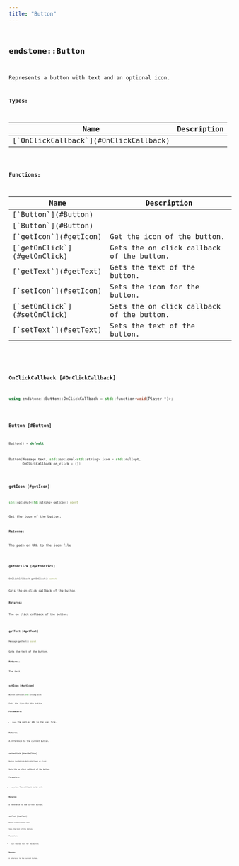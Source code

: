 ```yaml
---
title: "Button"
---
```


## <code className="doc-symbol doc-symbol-class"/> endstone::Button

Represents a button with text and an optional icon.








**Types:**

<table>
<thead>
   <tr>
      <th>Name</th>
      <th>Description</th>
   </tr>
</thead>
<tbody>
<tr key="classendstone_1_1_button_1a52b4d719bc268f8d3543c83a3bf429ea">
    <td>[`OnClickCallback`](#OnClickCallback)</td>
    <td></td>
</tr>
</tbody>
</table>









**Functions:**

<table>
<thead>
   <tr>
      <th>Name</th>
      <th>Description</th>
   </tr>
</thead>
<tbody>
<tr key="classendstone_1_1_button_1aa7bd604170d6b66a289e1fb1326605fd">
    <td>[`Button`](#Button)</td>
    <td></td>
</tr>
<tr key="classendstone_1_1_button_1ac605e37f08b850a6e997525b57da9912">
    <td>[`Button`](#Button)</td>
    <td></td>
</tr>
<tr key="classendstone_1_1_button_1a51ef57a2817568eba3b565c04b409b3b">
    <td>[`getIcon`](#getIcon)</td>
    <td>Get the icon of the button.</td>
</tr>
<tr key="classendstone_1_1_button_1a60036ee46a14e1782aa4a9ae1623a823">
    <td>[`getOnClick`](#getOnClick)</td>
    <td>Gets the on click callback of the button.</td>
</tr>
<tr key="classendstone_1_1_button_1a9f4197b42dd6f09b47e77ed083a69b2b">
    <td>[`getText`](#getText)</td>
    <td>Gets the text of the button.</td>
</tr>
<tr key="classendstone_1_1_button_1a5b8b26c09fd84d50e501f66bc2340727">
    <td>[`setIcon`](#setIcon)</td>
    <td>Sets the icon for the button.</td>
</tr>
<tr key="classendstone_1_1_button_1a06e11b2cc8acd773c5fd6e1d482255c0">
    <td>[`setOnClick`](#setOnClick)</td>
    <td>Sets the on click callback of the button.</td>
</tr>
<tr key="classendstone_1_1_button_1a81e95408c4c135c0e0a14693b5285f51">
    <td>[`setText`](#setText)</td>
    <td>Sets the text of the button.</td>
</tr>
</tbody>
</table>

### <code className="doc-symbol doc-symbol-typedef"/> OnClickCallback [#OnClickCallback]

```cpp
using endstone::Button::OnClickCallback = std::function<void(Player *)>;
```
### <code className="doc-symbol doc-symbol-function"/> Button [#Button]



```cpp
Button() = default
```

```cpp
Button(Message text, std::optional<std::string> icon = std::nullopt,
       OnClickCallback on_click = {})
```
### <code className="doc-symbol doc-symbol-function"/> getIcon [#getIcon]

```cpp
std::optional<std::string> getIcon() const
```

Get the icon of the button.





**Returns:**

The path or URL to the icon file 





        
### <code className="doc-symbol doc-symbol-function"/> getOnClick [#getOnClick]

```cpp
OnClickCallback getOnClick() const
```

Gets the on click callback of the button.





**Returns:**

The on click callback of the button. 





        
### <code className="doc-symbol doc-symbol-function"/> getText [#getText]

```cpp
Message getText() const
```

Gets the text of the button.





**Returns:**

The text. 





        
### <code className="doc-symbol doc-symbol-function"/> setIcon [#setIcon]

```cpp
Button &setIcon(std::string icon)
```

Sets the icon for the button.





**Parameters:**


* `icon` The path or URL to the icon file. 



**Returns:**

A reference to the current button. 





        
### <code className="doc-symbol doc-symbol-function"/> setOnClick [#setOnClick]

```cpp
Button &setOnClick(OnClickCallback on_click)
```

Sets the on click callback of the button.





**Parameters:**


* `on_click` The callback to be set. 



**Returns:**

A reference to the current button. 





        
### <code className="doc-symbol doc-symbol-function"/> setText [#setText]

```cpp
Button &setText(Message text)
```

Sets the text of the button.





**Parameters:**


* `text` The new text for the button. 



**Returns:**

A reference to the current button. 





        